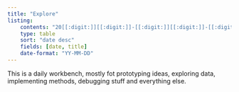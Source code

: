 ```yaml
---
title: "Explore"
listing:
    contents: "20[[:digit:]][[:digit:]]-[[:digit:]][[:digit:]]-[[:digit:]][[:digit:]]-*.ipynb"
    type: table
    sort: "date desc"
    fields: [date, title]
    date-format: "YY-MM-DD"
---
```


This is a daily workbench, mostly fot prototyping ideas,
exploring data, implementing methods, debugging stuff and everything else.
